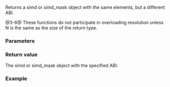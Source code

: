 {{cpp/experimental/title|to_fixed_size|to_native|to_compatible}}
{{cpp/experimental/simd/navbar}}

{{dcl begin}}
{{dcl header|experimental/simd}}
{{dcl|since=parallelism_ts_2|num=1|
template&lt; class T, class Abi &gt;
fixed_size_simd&lt;T, simd_size_v&lt;T, Abi&gt;&gt;
to_fixed_size( const simd&lt;T, Abi&gt;&amp; v ) noexcept;
}}
{{dcl|since=parallelism_ts_2|num=2|
template&lt; class T, class Abi &gt;
fixed_size_simd_mask&lt;T, simd_size_v&lt;T, Abi&gt;&gt;
to_fixed_size( const simd_mask&lt;T, Abi&gt;&amp; v ) noexcept;
}}
{{dcl|since=parallelism_ts_2|num=3|
template&lt; class T, std::size_t N &gt;
native_simd&lt;T&gt;
to_native( const fixed_size_simd&lt;T, N&gt;&amp; v ) noexcept;
}}
{{dcl|since=parallelism_ts_2|num=4|
template&lt; class T, std::size_t N &gt;
native_simd_mask&lt;T&gt;
to_native( const fixed_size_simd_mask&lt;T, N&gt;&gt;&amp; v ) noexcept;
}}
{{dcl|since=parallelism_ts_2|num=5|
template&lt; class T, std::size_t N &gt;
simd&lt;T&gt;
to_compatible( const fixed_size_simd&lt;T, N&gt;&amp; v ) noexcept;
}}
{{dcl|since=parallelism_ts_2|num=6|
template&lt; class T, std::size_t N &gt;
simd_mask&lt;T&gt;
to_compatible( const fixed_size_simd_mask&lt;T, N&gt;&amp; v ) noexcept;
}}
{{dcl end}}

Returns a simd or simd_mask object with the same elements, but a different ABI.

@3-6@ These functions do not participate in overloading resolution unless N is the same as the size of the return type.

===Parameters===
{{par begin}}
{{par|v|the input simd or simd_mask object}}
{{par end}}

===Return value===
The simd or simd_mask object with the specified ABI.

===Example===
{{example
|code=
}}

{{langlinks|zh}}